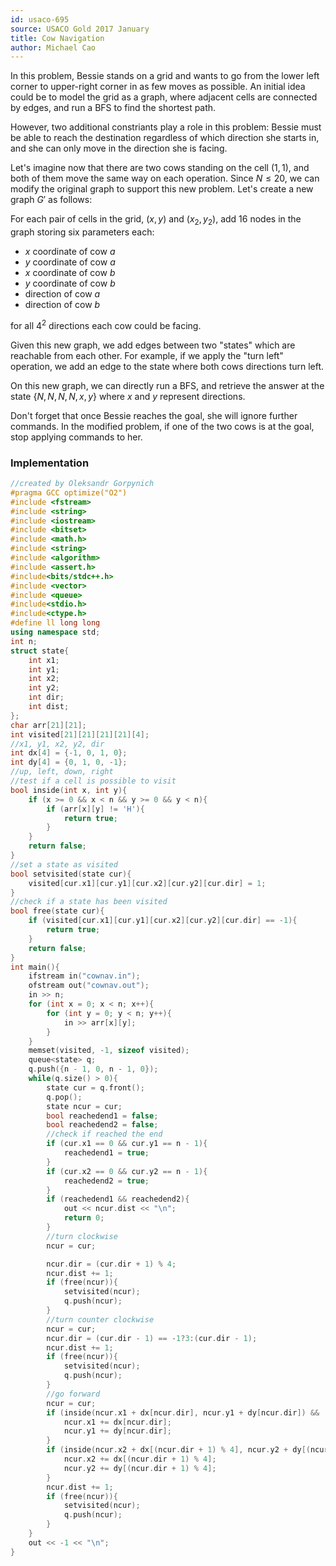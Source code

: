 ```yaml
---
id: usaco-695
source: USACO Gold 2017 January
title: Cow Navigation
author: Michael Cao
---
```


In this problem, Bessie stands on a grid and wants to go from the lower left corner to upper-right corner in as few moves as possible. An initial idea could be to model the grid as a graph, where adjacent cells are connected by edges, and run a BFS to find the shortest path.

However, two additional constriants play a role in this problem: Bessie must be able to reach the destination regardless of which direction she starts in, and she can only move in the direction she is facing.

Let's imagine now that there are two cows standing on the cell $(1, 1)$, and both of them move the same way on each operation. Since $N \leq 20$, we can modify the original graph to support this new problem. Let's create a new graph $G'$ as follows:

For each pair of cells in the grid, $(x, y)$ and $(x_2, y_2)$, add $16$ <!-- wow that's a lot --> nodes in the graph storing six parameters each:

- $x$ coordinate of cow $a$
- $y$ coordinate of cow $a$
- $x$ coordinate of cow $b$
- $y$ coordinate of cow $b$
- direction of cow $a$
- direction of cow $b$

for all $4 ^ 2$ directions each cow could be facing.

Given this new graph, we add edges between two "states" which are reachable from each other. For example, if we apply the "turn left" operation, we add an edge to the state where both cows directions turn left.

On this new graph, we can directly run a BFS, and retrieve the answer at the state $\{N, N, N, N, x, y\}$ where $x$ and $y$ represent directions.

<Warning>

Don't forget that once Bessie reaches the goal, she will ignore further commands. In the modified problem, if one of the two cows is at the goal, stop applying commands to her.

</Warning>

<!-- (Ben - equivalent to existing editorial) -->

<!-- You can change it, but keep the section on making modifications to graphs before. Maybe replace with a problem w/o a good editorial? -->

### Implementation


<LanguageSection>

<CPPSection>

```cpp
//created by Oleksandr Gorpynich
#pragma GCC optimize("O2")
#include <fstream>
#include <string>
#include <iostream>
#include <bitset>
#include <math.h>
#include <string>
#include <algorithm>
#include <assert.h>
#include<bits/stdc++.h>
#include <vector>
#include <queue>
#include<stdio.h>
#include<ctype.h>
#define ll long long
using namespace std;
int n;
struct state{
	int x1;
	int y1;
	int x2;
	int y2;
	int dir;
	int dist;
};
char arr[21][21];
int visited[21][21][21][21][4];
//x1, y1, x2, y2, dir
int dx[4] = {-1, 0, 1, 0};
int dy[4] = {0, 1, 0, -1};
//up, left, down, right
//test if a cell is possible to visit
bool inside(int x, int y){
	if (x >= 0 && x < n && y >= 0 && y < n){
		if (arr[x][y] != 'H'){
			return true;
		}
	}
	return false;
}
//set a state as visited
bool setvisited(state cur){
	visited[cur.x1][cur.y1][cur.x2][cur.y2][cur.dir] = 1;
}
//check if a state has been visited
bool free(state cur){
	if (visited[cur.x1][cur.y1][cur.x2][cur.y2][cur.dir] == -1){
		return true;
	}
	return false;
}
int main(){
	ifstream in("cownav.in");
	ofstream out("cownav.out");
	in >> n;
	for (int x = 0; x < n; x++){
		for (int y = 0; y < n; y++){
			in >> arr[x][y];
		}
	}
	memset(visited, -1, sizeof visited);
	queue<state> q;
	q.push({n - 1, 0, n - 1, 0});
	while(q.size() > 0){
		state cur = q.front();
		q.pop();
		state ncur = cur;
		bool reachedend1 = false;
		bool reachedend2 = false;
		//check if reached the end
		if (cur.x1 == 0 && cur.y1 == n - 1){
			reachedend1 = true;
		}
		if (cur.x2 == 0 && cur.y2 == n - 1){
			reachedend2 = true;
		}
		if (reachedend1 && reachedend2){
			out << ncur.dist << "\n";
			return 0;
		}
		//turn clockwise
		ncur = cur;

		ncur.dir = (cur.dir + 1) % 4;
		ncur.dist += 1;
		if (free(ncur)){
			setvisited(ncur);
			q.push(ncur);
		}
		//turn counter clockwise
		ncur = cur;
		ncur.dir = (cur.dir - 1) == -1?3:(cur.dir - 1);
		ncur.dist += 1;
		if (free(ncur)){
			setvisited(ncur);
			q.push(ncur);
		}
		//go forward
		ncur = cur;
		if (inside(ncur.x1 + dx[ncur.dir], ncur.y1 + dy[ncur.dir]) && !reachedend1){
			ncur.x1 += dx[ncur.dir];
			ncur.y1 += dy[ncur.dir];
		}
		if (inside(ncur.x2 + dx[(ncur.dir + 1) % 4], ncur.y2 + dy[(ncur.dir + 1) % 4]) && !reachedend2){
			ncur.x2 += dx[(ncur.dir + 1) % 4];
			ncur.y2 += dy[(ncur.dir + 1) % 4];
		}
		ncur.dist += 1;
		if (free(ncur)){
			setvisited(ncur);
			q.push(ncur);
		}
	}
	out << -1 << "\n";
}
```

</CPPSection>
</LanguageSection>
